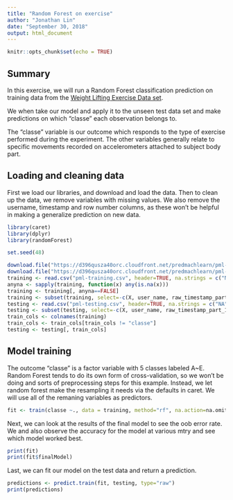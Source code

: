 ```yaml
---
title: "Random Forest on exercise"
author: "Jonathan Lin"
date: "September 30, 2018"
output: html_document
---
```


```r
knitr::opts_chunk$set(echo = TRUE)
```

## Summary

In this exercise, we will run a Random Forest classification prediction on training data from the <a href="http://web.archive.org/web/20161224072740/http:/groupware.les.inf.puc-rio.br/har">Weight Lifting Exercise Data set</a>.

We when take our model and apply it to the unseen test data set and make predictions on which "classe" each observation belongs to.

The "classe" variable is our outcome which responds to the type of exercise performed during the experiment. The other variables generally relate to specific movements recorded on accelerometers attached to subject body part.

## Loading and cleaning data

First we load our libraries, and download and load the data. Then to clean up the data, we remove variables with missing values. We also remove the username, timestamp and row number columns, as these won't be helpful in making a generalize prediction on new data.

```r
library(caret)
library(dplyr)
library(randomForest)

set.seed(48)

download.file("https://d396qusza40orc.cloudfront.net/predmachlearn/pml-training.csv", "pml-training.csv")
download.file("https://d396qusza40orc.cloudfront.net/predmachlearn/pml-testing.csv", "pml-testing.csv")
training <- read.csv("pml-training.csv", header=TRUE, na.strings = c("NA", "NaN", "", "#DIV/0!"))
anyna <- sapply(training, function(x) any(is.na(x)))
training <- training[, anyna==FALSE]
training <- subset(training, select=-c(X, user_name, raw_timestamp_part_1, raw_timestamp_part_2, cvtd_timestamp))
testing <- read.csv("pml-testing.csv", header=TRUE, na.strings = c("NA", "NaN", "", "#DIV/0!"))
testing <- subset(testing, select=-c(X, user_name, raw_timestamp_part_1, raw_timestamp_part_2, cvtd_timestamp))
train_cols <- colnames(training)
train_cols <- train_cols[train_cols != "classe"]
testing <- testing[, train_cols]
```

## Model training

The outcome "classe" is a factor variable with 5 classes labeled A~E. Random Forest tends to do its own form of cross-validation, so we won't be doing and sorts of preprocessing steps for this example. Instead, we let random forest make the resampling it needs via the defaults in caret. We will use all of the remaning variables as predictors.

```r
fit <- train(classe ~., data = training, method="rf", na.action=na.omit)
```

Next, we can look at the results of the final model to see the oob error rate. We and also observe the accuracy for the model at various mtry and see which model worked best.

```r
print(fit)
print(fit$finalModel)
```

Last, we can fit our model on the test data and return a prediction.

```r
predictions <- predict.train(fit, testing, type="raw")
print(predictions)
```
